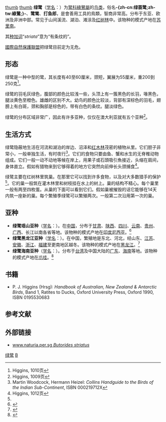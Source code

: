 {{noteTA
|T=zh-cn:绿鹭; zh-tw:綠簑鷺; zh-hk:綠鷺;
|1=zh-cn:绿鹭; zh-tw:綠簑鷺; zh-hk:綠鷺;
|2=zh-cn:绿鹭属; zh-tw:綠鷺屬; zh-hk:綠鷺屬;
}}
{{speciesbox
| image = Butorides striata - Laem Pak Bia.jpg
| image_width = 260px
| image_caption = ''javanica''亞種，攝於[[泰國|泰國]]{{le|班蘭縣|Ban Laem District|班蘭}}
| status = LC
| status_system = IUCN3.1
| status_ref = <ref>{{Cite journal | author = BirdLife International | title = ''Butorides striata'' | journal = [[The_IUCN_Red_List_of_Threatened_Species|The IUCN Red List of Threatened Species]] | volume = 2016 | page = e.T22728182A94973442 | publisher = [[IUCN|IUCN]] | date = 2016 | url = http://www.iucnredlist.org/details/22728182/0 | doi = 10.2305/IUCN.UK.2016-3.RLTS.T22728182A94973442.en | access-date = 15 January 2018}}</ref>
| taxon = Butorides striata
| authority = ([[Carl_Linnaeus|Linnaeus]], [[自然系統第十版|1758]])
| range_map_width = 250px
| range_map_caption = {{leftlegend|#FFFF00|繁殖區|outline=gray}}{{leftlegend|#008000|[[留鳥|留鳥]]|outline=gray}}
| synonyms = *''Ardea striata'' {{small|Linnaeus, 1758}}
*''Butorides striatus''
*''Butorides spodiogaster'' {{small|Sharpe, 1894}}
}}
[[文件:Héron_à_dos_vert_MHNT.jpg|thumb]]
[[文件:Flickr_-_Dario_Sanches_-_SOCOZINHO_(Butorides_striata)_(4).jpg|thumb]]
'''绿鹭'''（[[学名|学名]]：{{lang|la|''Butorides striata''}}）为[[鹭科|鹭科]][[綠鷺屬|綠鷺屬]]的[[鸟类|鸟类]]，俗名'''-{zh-cn:绿蓑鹭;zh-tw:綠鷺;}-'''、'''鹭鸶'''、'''打鱼郎'''，是會善用工具的鳥類，智商非常高。分布于东亚、欧洲及非洲中部。常见于山间溪流、湖泊、滩涂及[[红树林|红树林]]中。该物种的模式产地在[[苏里南|苏里南]]。

其[[种加词|种加词]]“''striata''”意为“有条纹的”。

[[國際自然保護聯盟|國際自然保護聯盟]]把绿鹭目前定为无危。

==形态==
绿鹭是一种中型的鹭，其长度有40至60厘米，颈短，翼展为55厘米，重200到250克<ref name="Higgins, 1010页">Higgins, 1010页</ref>。

绿鹭的羽毛灰绿色，腹部的颜色比较浅一些，头顶上有一簇黑色的长羽，喙黑色，腿淡黄色至橙色。雄雌的区别不大。幼鸟的颜色比较淡，背部有深棕色的羽毛，翅膀上有白斑，颈和胸部是棕色的，带有白色的条纹。腿淡绿色。

绿鹭的分布区域非常广，因此有许多亚种，仅仅在澳大利亚就有五个亚种<ref>Higgins, 1009页</ref>。

==生活方式==
绿鹭隐蔽地生活在河流和湖泊的岸边、沼泽和[[红木林|红木林]]茂密的植物从里。它们胆子非常小，一般单独生活，有时夜行<ref>Martin Woodcock, Hermann Heizel: ''Collins Handguide to the Birds of the Indian Sub-Continent'', ISBN 000219712X</ref>。它们的食物只要由鱼、蟹和水生的无脊椎动物组成。它们一般一动不动地等候在岸上，用果子或石頭吸引魚接近，头缩在肩间，身体直立。假如有猎物来到它够得着的地方它突然向前伸长头颈捕食<ref>Higgins, 1012页</ref>。

绿鹭主要在红树林里筑巢。在那里它可以找到许多食物，以及对大多数猎手的保护<ref name="Higgins, 1010页"/>。它的巢一般筑在灌木林里和树枝挂在水上的树上。巢的结构不精心。每个巢里一般有两至四枚蛋。从巢的下面可以看到它们。假如巢被摧毁的话它能够在14天内筑一座新的巢。每个繁殖季绿鹭可以繁殖两次。一般第二次沿用第一次的巢。

==亚种==
*'''绿鹭瑶山亚种'''（[[学名|学名]]：{{lang|la|''Butorides striata actophilus''}}）。在[[中国|中国]]，分布于[[甘肃|甘肃]]、[[陕西|陕西]]、[[四川|四川]]、[[云南|云南]]、[[贵州|贵州]]、[[广西|广西]]、长江以南各省等地。该物种的模式产地在[[印度尼西亚|印度尼西亚]]。<ref name='id1360'>{{cite web| url =http://www.bioinfo.cn/db05/BjdwSpecies.php?action=view&id=1360| title =绿鹭瑶山亚种| work =《中国动物物种编目数据库》| publisher =中国科学院微生物研究所| author =中国科学院动物研究所| accessdate =2009-04-04| deadurl =yes| archiveurl =https://web.archive.org/web/20160305054234/http://www.bioinfo.cn/db05/BjdwSpecies.php?action=view&id=1360| archivedate =2016-03-05}}</ref>
*'''绿鹭黑龙江亚种'''（[[学名|学名]]：{{lang|la|''Butorides striata amurensis''}}）。在中国，繁殖地是东北、河北，经山东、[[江苏|江苏]]、[[安徽|安徽]]、[[浙江|浙江]]、[[福建|福建]]至更南地区越冬。该物种的模式产地在[[黑龙江|黑龙江]]。<ref name='id1361'>{{cite web| url =http://www.bioinfo.cn/db05/BjdwSpecies.php?action=view&id=1361| title =绿鹭黑龙江亚种| work =《中国动物物种编目数据库》| publisher =中国科学院微生物研究所| author =中国科学院动物研究所| accessdate =2009-04-04| deadurl =yes| archiveurl =https://web.archive.org/web/20160305025615/http://www.bioinfo.cn/db05/BjdwSpecies.php?action=view&id=1361| archivedate =2016-03-05}}</ref>
*'''绿鹭海南亚种'''（[[学名|学名]]：{{lang|la|''Butorides striata javanicus''}}）。分布于[[台湾|台湾]]及中国大陆的[[广东|广东]]、[[海南|海南]]等地。该物种的模式产地在[[爪哇|爪哇]]。<ref name='id1362'>{{cite web| url =http://www.bioinfo.cn/db05/BjdwSpecies.php?action=view&id=1362| title =绿鹭海南亚种| work =《中国动物物种编目数据库》| publisher =中国科学院微生物研究所| author =中国科学院动物研究所| accessdate =2009-04-04| deadurl =yes| archiveurl =https://web.archive.org/web/20160305092151/http://www.bioinfo.cn/db05/BjdwSpecies.php?action=view&id=1362| archivedate =2016-03-05}}</ref>

==书籍==
* P. J. Higgins (Hrsg): ''Handbook of Australian, New Zealand & Antarctic Birds'', Band 1, Ratites to Ducks, Oxford University Press, Oxford 1990, ISBN 0195530683

== 参考文献 ==
{{reflist}}

==外部链接==
* [https://web.archive.org/web/20160317210402/http://naturia.per.sg/buloh/birds/Butorides_striatus.htm www.naturia.per.sg  ''Butorides striatus'']
{{Commons category|Butorides striata}}
{{Taxonbar|from=Q270722}}

[[Category:绿鹭属|绿鹭]]
[[Category:1758年描述的鳥類|B]]